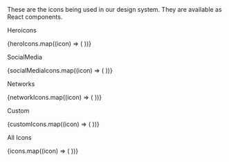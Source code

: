


<Meta title="Styles/Tokens/Icons" />

<Title>Icons</Title>
These are the icons being used in our design system. They are available as React components.

<Subtitle>Heroicons</Subtitle>

<IconGallery>
  {heroIcons.map((icon) => (
    <IconItem key={icon} name={icon}>
      <Icon type={icon} />
    </IconItem>
  ))}
</IconGallery>

<Subtitle>SocialMedia</Subtitle>

<IconGallery>
  {socialMediaIcons.map((icon) => (
    <IconItem key={icon} name={icon}>
      <Icon type={icon} />
    </IconItem>
  ))}
</IconGallery>

<Subtitle>Networks</Subtitle>

<IconGallery>
  {networkIcons.map((icon) => (
    <IconItem key={icon} name={icon}>
      <Icon type={icon} />
    </IconItem>
  ))}
</IconGallery>

<Subtitle>Custom</Subtitle>

<IconGallery>
  {customIcons.map((icon) => (
    <IconItem key={icon} name={icon}>
      <Icon type={icon} />
    </IconItem>
  ))}
</IconGallery>

<Subtitle>All Icons</Subtitle>

<IconGallery>
  {icons.map((icon) => (
    <IconItem key={icon} name={icon}>
      <Icon type={icon} />
    </IconItem>
  ))}
</IconGallery>
